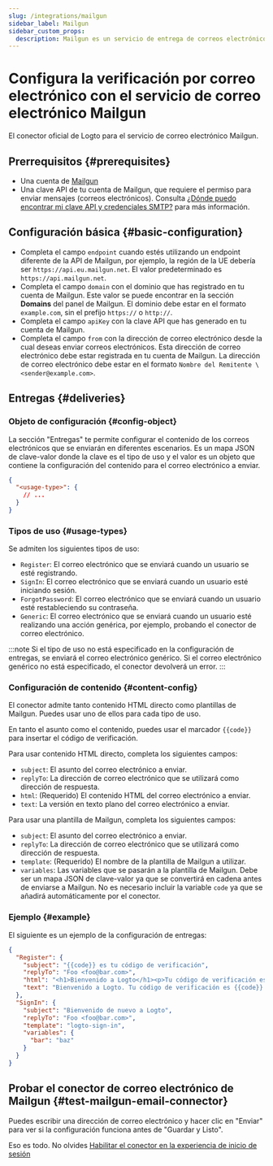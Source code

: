 ```yaml
---
slug: /integrations/mailgun
sidebar_label: Mailgun
sidebar_custom_props:
  description: Mailgun es un servicio de entrega de correos electrónicos para enviar, recibir y rastrear correos electrónicos.
---
```



# Configura la verificación por correo electrónico con el servicio de correo electrónico Mailgun

El conector oficial de Logto para el servicio de correo electrónico Mailgun.

<GuideTip />

## Prerrequisitos \{#prerequisites}

- Una cuenta de [Mailgun](https://www.mailgun.com/)
- Una clave API de tu cuenta de Mailgun, que requiere el permiso para enviar mensajes (correos electrónicos). Consulta [¿Dónde puedo encontrar mi clave API y credenciales SMTP?](https://help.mailgun.com/hc/en-us/articles/203380100-Where-Can-I-Find-My-API-Key-and-SMTP-Credentials-) para más información.

## Configuración básica \{#basic-configuration}

- Completa el campo `endpoint` cuando estés utilizando un endpoint diferente de la API de Mailgun, por ejemplo, la región de la UE debería ser `https://api.eu.mailgun.net`. El valor predeterminado es `https://api.mailgun.net`.
- Completa el campo `domain` con el dominio que has registrado en tu cuenta de Mailgun. Este valor se puede encontrar en la sección **Domains** del panel de Mailgun. El dominio debe estar en el formato `example.com`, sin el prefijo `https://` o `http://`.
- Completa el campo `apiKey` con la clave API que has generado en tu cuenta de Mailgun.
- Completa el campo `from` con la dirección de correo electrónico desde la cual deseas enviar correos electrónicos. Esta dirección de correo electrónico debe estar registrada en tu cuenta de Mailgun. La dirección de correo electrónico debe estar en el formato `Nombre del Remitente \<sender@example.com>`.

## Entregas \{#deliveries}

### Objeto de configuración \{#config-object}

La sección "Entregas" te permite configurar el contenido de los correos electrónicos que se enviarán en diferentes escenarios. Es un mapa JSON de clave-valor donde la clave es el tipo de uso y el valor es un objeto que contiene la configuración del contenido para el correo electrónico a enviar.

```json
{
  "<usage-type>": {
    // ...
  }
}
```

### Tipos de uso \{#usage-types}

Se admiten los siguientes tipos de uso:

- `Register`: El correo electrónico que se enviará cuando un usuario se esté registrando.
- `SignIn`: El correo electrónico que se enviará cuando un usuario esté iniciando sesión.
- `ForgotPassword`: El correo electrónico que se enviará cuando un usuario esté restableciendo su contraseña.
- `Generic`: El correo electrónico que se enviará cuando un usuario esté realizando una acción genérica, por ejemplo, probando el conector de correo electrónico.

:::note
Si el tipo de uso no está especificado en la configuración de entregas, se enviará el correo electrónico genérico. Si el correo electrónico genérico no está especificado, el conector devolverá un error.
:::

### Configuración de contenido \{#content-config}

El conector admite tanto contenido HTML directo como plantillas de Mailgun. Puedes usar uno de ellos para cada tipo de uso.

En tanto el asunto como el contenido, puedes usar el marcador `{{code}}` para insertar el código de verificación.

Para usar contenido HTML directo, completa los siguientes campos:

- `subject`: El asunto del correo electrónico a enviar.
- `replyTo`: La dirección de correo electrónico que se utilizará como dirección de respuesta.
- `html`: (Requerido) El contenido HTML del correo electrónico a enviar.
- `text`: La versión en texto plano del correo electrónico a enviar.

Para usar una plantilla de Mailgun, completa los siguientes campos:

- `subject`: El asunto del correo electrónico a enviar.
- `replyTo`: La dirección de correo electrónico que se utilizará como dirección de respuesta.
- `template`: (Requerido) El nombre de la plantilla de Mailgun a utilizar.
- `variables`: Las variables que se pasarán a la plantilla de Mailgun. Debe ser un mapa JSON de clave-valor ya que se convertirá en cadena antes de enviarse a Mailgun. No es necesario incluir la variable `code` ya que se añadirá automáticamente por el conector.

### Ejemplo \{#example}

El siguiente es un ejemplo de la configuración de entregas:

```json
{
  "Register": {
    "subject": "{{code}} es tu código de verificación",
    "replyTo": "Foo <foo@bar.com>",
    "html": "<h1>Bienvenido a Logto</h1><p>Tu código de verificación es {{code}}.</p>",
    "text": "Bienvenido a Logto. Tu código de verificación es {{code}}."
  },
  "SignIn": {
    "subject": "Bienvenido de nuevo a Logto",
    "replyTo": "Foo <foo@bar.com>",
    "template": "logto-sign-in",
    "variables": {
      "bar": "baz"
    }
  }
}
```

## Probar el conector de correo electrónico de Mailgun \{#test-mailgun-email-connector}

Puedes escribir una dirección de correo electrónico y hacer clic en "Enviar" para ver si la configuración funciona antes de "Guardar y Listo".

Eso es todo. No olvides [Habilitar el conector en la experiencia de inicio de sesión](/connectors/email-connectors/#enable-email-sign-up-or-sign-in)
